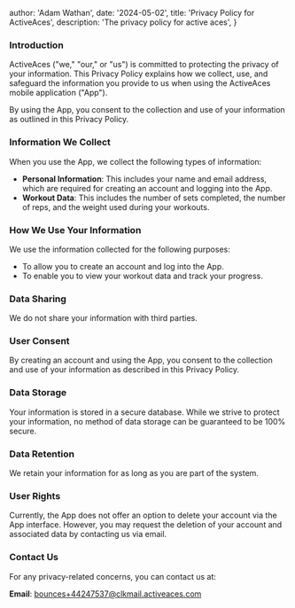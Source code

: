 
  author: 'Adam Wathan',
  date: '2024-05-02',
  title: 'Privacy Policy for ActiveAces',
  description: 'The privacy policy for active aces',
}


### Introduction

ActiveAces ("we," "our," or "us") is committed to protecting the privacy of your information. This Privacy Policy explains how we collect, use, and safeguard the information you provide to us when using the ActiveAces mobile application ("App").

By using the App, you consent to the collection and use of your information as outlined in this Privacy Policy.

### Information We Collect

When you use the App, we collect the following types of information:

- **Personal Information**: This includes your name and email address, which are required for creating an account and logging into the App.
- **Workout Data**: This includes the number of sets completed, the number of reps, and the weight used during your workouts.

### How We Use Your Information

We use the information collected for the following purposes:

- To allow you to create an account and log into the App.
- To enable you to view your workout data and track your progress.

### Data Sharing

We do not share your information with third parties.

### User Consent

By creating an account and using the App, you consent to the collection and use of your information as described in this Privacy Policy.

### Data Storage

Your information is stored in a secure database. While we strive to protect your information, no method of data storage can be guaranteed to be 100% secure.

### Data Retention

We retain your information for as long as you are part of the system.

### User Rights

Currently, the App does not offer an option to delete your account via the App interface. However, you may request the deletion of your account and associated data by contacting us via email.

### Contact Us

For any privacy-related concerns, you can contact us at:

**Email**: [bounces+44247537@clkmail.activeaces.com](mailto:bounces+44247537@clkmail.activeaces.com)
